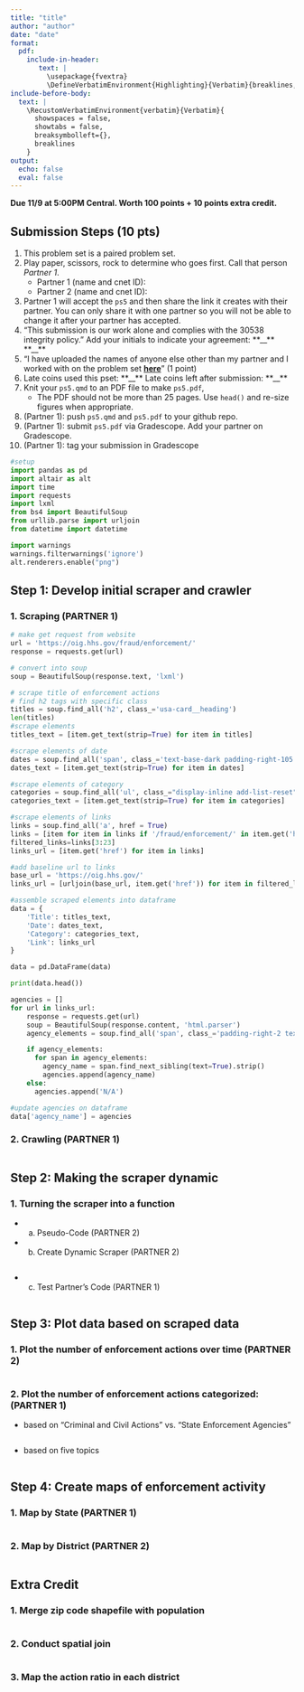 ```yaml
---
title: "title"
author: "author"
date: "date"
format: 
  pdf:
    include-in-header: 
       text: |
         \usepackage{fvextra}
         \DefineVerbatimEnvironment{Highlighting}{Verbatim}{breaklines,commandchars=\\\{\}}
include-before-body:
  text: |
    \RecustomVerbatimEnvironment{verbatim}{Verbatim}{
      showspaces = false,
      showtabs = false,
      breaksymbolleft={},
      breaklines
    }
output:
  echo: false
  eval: false
---
```


**Due 11/9 at 5:00PM Central. Worth 100 points + 10 points extra credit.**

## Submission Steps (10 pts)
1. This problem set is a paired problem set.
2. Play paper, scissors, rock to determine who goes first. Call that person *Partner 1*.
    - Partner 1 (name and cnet ID):
    - Partner 2 (name and cnet ID):
3. Partner 1 will accept the `ps5` and then share the link it creates with their partner. You can only share it with one partner so you will not be able to change it after your partner has accepted. 
4. "This submission is our work alone and complies with the 30538 integrity policy." Add your initials to indicate your agreement: \*\*\_\_\*\* \*\*\_\_\*\*
5. "I have uploaded the names of anyone else other than my partner and I worked with on the problem set **[here](https://docs.google.com/forms/d/185usrCREQaUbvAXpWhChkjghdGgmAZXA3lPWpXLLsts/edit)**"  (1 point)
6. Late coins used this pset: \*\*\_\_\*\* Late coins left after submission: \*\*\_\_\*\*
7. Knit your `ps5.qmd` to an PDF file to make `ps5.pdf`, 
    * The PDF should not be more than 25 pages. Use `head()` and re-size figures when appropriate. 
8. (Partner 1): push  `ps5.qmd` and `ps5.pdf` to your github repo.
9. (Partner 1): submit `ps5.pdf` via Gradescope. Add your partner on Gradescope.
10. (Partner 1): tag your submission in Gradescope

\newpage

```python
#setup
import pandas as pd
import altair as alt
import time
import requests
import lxml
from bs4 import BeautifulSoup
from urllib.parse import urljoin
from datetime import datetime

import warnings 
warnings.filterwarnings('ignore')
alt.renderers.enable("png")
```


## Step 1: Develop initial scraper and crawler

### 1. Scraping (PARTNER 1)

```python
# make get request from website
url = 'https://oig.hhs.gov/fraud/enforcement/'
response = requests.get(url)

# convert into soup
soup = BeautifulSoup(response.text, 'lxml')

# scrape title of enforcement actions
# find h2 tags with specific class 
titles = soup.find_all('h2', class_='usa-card__heading')
len(titles)
#scrape elements
titles_text = [item.get_text(strip=True) for item in titles]

#scrape elements of date
dates = soup.find_all('span', class_='text-base-dark padding-right-105')
dates_text = [item.get_text(strip=True) for item in dates]

#scrape elements of category
categories = soup.find_all('ul', class_="display-inline add-list-reset")
categories_text = [item.get_text(strip=True) for item in categories]

#scrape elements of links
links = soup.find_all('a', href = True)
links = [item for item in links if '/fraud/enforcement/' in item.get('href')]
filtered_links=links[3:23]
links_url = [item.get('href') for item in links]

#add baseline url to links
base_url = 'https://oig.hhs.gov/'
links_url = [urljoin(base_url, item.get('href')) for item in filtered_links]

#assemble scraped elements into dataframe
data = {
    'Title': titles_text,
    'Date': dates_text,
    'Category': categories_text,
    'Link': links_url
}

data = pd.DataFrame(data)

print(data.head())
```

```python
agencies = []
for url in links_url:
    response = requests.get(url)
    soup = BeautifulSoup(response.content, 'html.parser')
    agency_elements = soup.find_all('span', class_='padding-right-2 text-base', string="Agency:")

    if agency_elements: 
      for span in agency_elements: 
        agency_name = span.find_next_sibling(text=True).strip()
        agencies.append(agency_name)
    else: 
      agencies.append('N/A')        

#update agencies on dataframe
data['agency_name'] = agencies        
```

  
### 2. Crawling (PARTNER 1)

```python

```

## Step 2: Making the scraper dynamic

### 1. Turning the scraper into a function 

* a. Pseudo-Code (PARTNER 2)


* b. Create Dynamic Scraper (PARTNER 2)

```python

```

* c. Test Partner's Code (PARTNER 1)

```python

```

## Step 3: Plot data based on scraped data

### 1. Plot the number of enforcement actions over time (PARTNER 2)

```python

```

### 2. Plot the number of enforcement actions categorized: (PARTNER 1)

* based on "Criminal and Civil Actions" vs. "State Enforcement Agencies"

```python

```

* based on five topics

```python

```

## Step 4: Create maps of enforcement activity

### 1. Map by State (PARTNER 1)

```python

```


### 2. Map by District (PARTNER 2)

```python

```

## Extra Credit

### 1. Merge zip code shapefile with population
```python

```

### 2. Conduct spatial join
```python

```

### 3. Map the action ratio in each district
```python

```